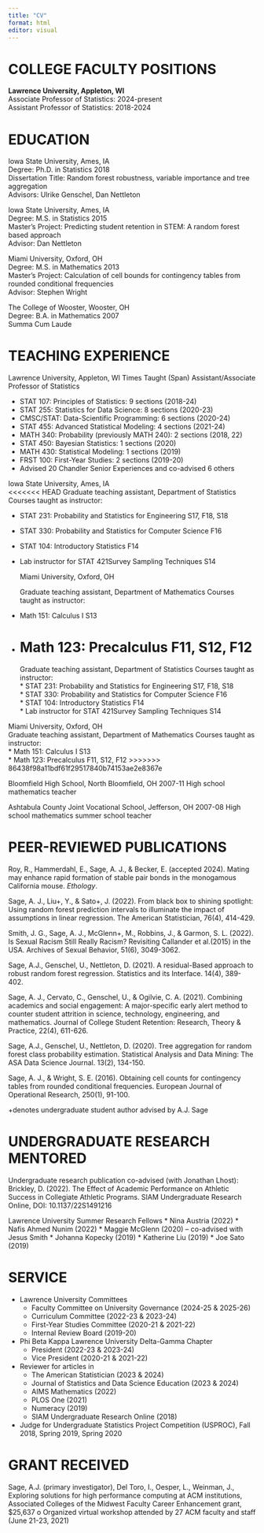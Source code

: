 ```yaml
---
title: "CV"
format: html
editor: visual
---
```


# COLLEGE FACULTY POSITIONS

**Lawrence University, Appleton, WI**\
Associate Professor of Statistics: 2024-present\
Assistant Professor of Statistics: 2018-2024

# EDUCATION

Iowa State University, Ames, IA\
Degree: Ph.D. in Statistics 2018\
Dissertation Title: Random forest robustness, variable importance and tree aggregation\
Advisors: Ulrike Genschel, Dan Nettleton

Iowa State University, Ames, IA\
Degree: M.S. in Statistics 2015\
Master’s Project: Predicting student retention in STEM: A random forest based approach\
Advisor: Dan Nettleton

Miami University, Oxford, OH\
Degree: M.S. in Mathematics 2013\
Master’s Project: Calculation of cell bounds for contingency tables from rounded conditional frequencies\
Advisor: Stephen Wright

The College of Wooster, Wooster, OH\
Degree: B.A. in Mathematics 2007\
Summa Cum Laude

# TEACHING EXPERIENCE

Lawrence University, Appleton, WI Times Taught (Span) Assistant/Associate Professor of Statistics

-   STAT 107: Principles of Statistics: 9 sections (2018-24)\
-   STAT 255: Statistics for Data Science: 8 sections (2020-23)\
-   CMSC/STAT: Data-Scientific Programming: 6 sections (2020-24)\
-   STAT 455: Advanced Statistical Modeling: 4 sections (2021-24)\
-   MATH 340: Probability (previously MATH 240): 2 sections (2018, 22)\
-   STAT 450: Bayesian Statistics: 1 sections (2020)\
-   MATH 430: Statistical Modeling: 1 sections (2019)\
-   FRST 100: First-Year Studies: 2 sections (2019-20)\
-   Advised 20 Chandler Senior Experiences and co-advised 6 others

Iowa State University, Ames, IA\
<<<<<<< HEAD
Graduate teaching assistant, Department of Statistics Courses taught as instructor:

-   STAT 231: Probability and Statistics for Engineering S17, F18, S18

-   STAT 330: Probability and Statistics for Computer Science F16

-   STAT 104: Introductory Statistics F14

-   Lab instructor for STAT 421Survey Sampling Techniques S14

    Miami University, Oxford, OH

    Graduate teaching assistant, Department of Mathematics Courses taught as instructor:

-   Math 151: Calculus I S13

-   Math 123: Precalculus F11, S12, F12
=======
Graduate teaching assistant, Department of Statistics Courses taught as instructor:\
\* STAT 231: Probability and Statistics for Engineering S17, F18, S18\
\* STAT 330: Probability and Statistics for Computer Science F16\
\* STAT 104: Introductory Statistics F14\
\* Lab instructor for STAT 421Survey Sampling Techniques S14

Miami University, Oxford, OH\
Graduate teaching assistant, Department of Mathematics Courses taught as instructor:\
\* Math 151: Calculus I S13\
\* Math 123: Precalculus F11, S12, F12
>>>>>>> 86438f98a11bdf61f29517840b74153ae2e8367e

Bloomfield High School, North Bloomfield, OH 2007-11 High school mathematics teacher

Ashtabula County Joint Vocational School, Jefferson, OH 2007-08 High school mathematics summer school teacher

# PEER-REVIEWED PUBLICATIONS

Roy, R., Hammerdahl, E., Sage, A. J., & Becker, E. (accepted 2024). Mating may enhance rapid formation of stable pair bonds in the monogamous California mouse. *Ethology*.

Sage, A. J., Liu+, Y., & Sato+, J. (2022). From black box to shining spotlight: Using random forest prediction intervals to illuminate the impact of assumptions in linear regression. The American Statistician, 76(4), 414-429.

Smith, J. G., Sage, A. J., McGlenn+, M., Robbins, J., & Garmon, S. L. (2022). Is Sexual Racism Still Really Racism? Revisiting Callander et al.(2015) in the USA. Archives of Sexual Behavior, 51(6), 3049-3062.

Sage, A.J., Genschel, U., Nettleton, D. (2021). A residual-Based approach to robust random forest regression. Statistics and its Interface. 14(4), 389-402.

Sage, A. J., Cervato, C., Genschel, U., & Ogilvie, C. A. (2021). Combining academics and social engagement: A major-specific early alert method to counter student attrition in science, technology, engineering, and mathematics. Journal of College Student Retention: Research, Theory & Practice, 22(4), 611-626.

Sage, A.J., Genschel, U., Nettleton, D. (2020). Tree aggregation for random forest class probability estimation. Statistical Analysis and Data Mining: The ASA Data Science Journal. 13(2), 134-150.

Sage, A. J., & Wright, S. E. (2016). Obtaining cell counts for contingency tables from rounded conditional frequencies. European Journal of Operational Research, 250(1), 91-100.

+denotes undergraduate student author advised by A.J. Sage

# UNDERGRADUATE RESEARCH MENTORED

Undergraduate research publication co-advised (with Jonathan Lhost): Brickley, D. (2022). The Effect of Academic Performance on Athletic Success in Collegiate Athletic Programs. SIAM Undergraduate Research Online, DOI: 10.1137/22S1491216

Lawrence University Summer Research Fellows \* Nina Austria (2022) \* Nafis Ahmed Nunim (2022) \* Maggie McGlenn (2020) – co-advised with Jesus Smith \* Johanna Kopecky (2019) \* Katherine Liu (2019) \* Joe Sato (2019)

# SERVICE

-   Lawrence University Committees
    -   Faculty Committee on University Governance (2024-25 & 2025-26)
    -   Curriculum Committee (2022-23 & 2023-24)
    -   First-Year Studies Committee (2020-21 & 2021-22)
    -   Internal Review Board (2019-20)
-   Phi Beta Kappa Lawrence University Delta-Gamma Chapter
    -   President (2022-23 & 2023-24)
    -   Vice President (2020-21 & 2021-22)
-   Reviewer for articles in
    -   The American Statistician (2023 & 2024)
    -   Journal of Statistics and Data Science Education (2023 & 2024)
    -   AIMS Mathematics (2022)
    -   PLOS One (2021)
    -   Numeracy (2019)
    -   SIAM Undergraduate Research Online (2018)
-   Judge for Undergraduate Statistics Project Competition (USPROC), Fall 2018, Spring 2019, Spring 2020

# GRANT RECEIVED

Sage, A.J. (primary investigator), Del Toro, I., Oesper, L., Weinman, J., Exploring solutions for high performance computing at ACM institutions, Associated Colleges of the Midwest Faculty Career Enhancement grant, \$25,637 o Organized virtual workshop attended by 27 ACM faculty and staff (June 21-23, 2021)
